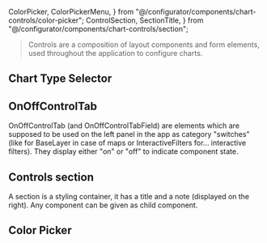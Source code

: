 
  ColorPicker,
  ColorPickerMenu,
} from "@/configurator/components/chart-controls/color-picker";
  ControlSection,
  SectionTitle,
} from "@/configurator/components/chart-controls/section";


> Controls are a composition of layout components and form elements, used
> throughout the application to configure charts.

<Meta of={ControlsStories} />

## Chart Type Selector

<Canvas of={ControlsStories.ChartTypeSelector} />

## OnOffControlTab

OnOffControlTab (and OnOffControlTabField) are elements which are supposed to be
used on the left panel in the app as category "switches" (like for BaseLayer in
case of maps or InteractiveFilters for... interactive filters). They display
either "on" or "off" to indicate component state.

<Canvas of={ControlsStories.OnOffControlTab} />

## Controls section

A section is a styling container, it has a title and a note (displayed on the
right). Any component can be given as child component.

<Canvas of={ControlsStories.ControlSection} />

## Color Picker

<Canvas of={ControlsStories.ColorPicker} />
